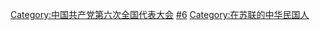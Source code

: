 [[Category:中国共产党第六次全国代表大会|Category:中国共产党第六次全国代表大会]]
[[Category:中华民国大陆时期中国共产党全国代表大会代表|#6]]
[[Category:在苏联的中华民国人|Category:在苏联的中华民国人]]